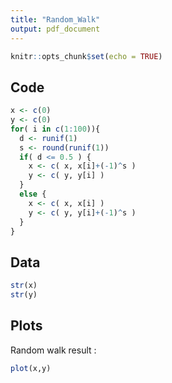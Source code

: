 ```yaml
---
title: "Random_Walk"
output: pdf_document
---
```


```r
knitr::opts_chunk$set(echo = TRUE)
```

## Code
```r
x <- c(0)
y <- c(0)
for( i in c(1:100)){
  d <- runif(1)
  s <- round(runif(1))
  if( d <= 0.5 ) {
    x <- c( x, x[i]+(-1)^s )
    y <- c( y, y[i] )
  }
  else {
    x <- c( x, x[i] )
    y <- c( y, y[i]+(-1)^s )
  }
}
```

## Data
```r
str(x)
str(y)
```

## Plots
Random walk result : 
```r
plot(x,y)
```
